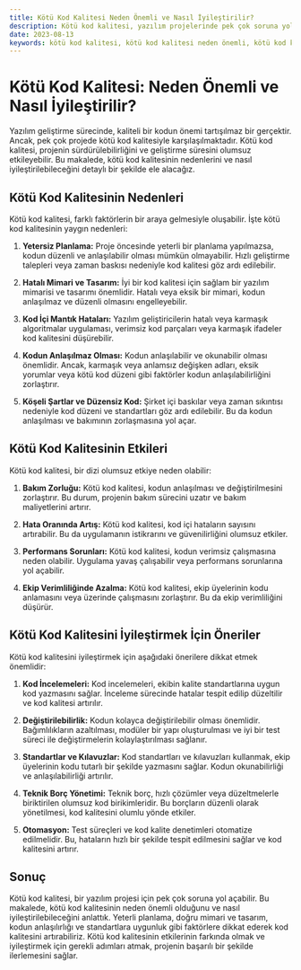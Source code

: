 ```yaml
---
title: Kötü Kod Kalitesi Neden Önemli ve Nasıl İyileştirilir?
description: Kötü kod kalitesi, yazılım projelerinde pek çok soruna yol açan bir durumdur. Bu makalede, kötü kod kalitesinin neden önemli olduğunu ve nasıl iyileştirilebileceğini detaylı bir şekilde ele alacağız.
date: 2023-08-13
keywords: kötü kod kalitesi, kötü kod kalitesi neden önemli, kötü kod kalitesi nasıl iyileştirilir, kötü kod kalitesi neden olur, kötü kod kalitesi etkileri, kötü kod kalitesi iyileştirme, kötü kod kalitesi örnekleri, kötü kod kalitesi örn
---
```


# Kötü Kod Kalitesi: Neden Önemli ve Nasıl İyileştirilir?

Yazılım geliştirme sürecinde, kaliteli bir kodun önemi tartışılmaz bir gerçektir. Ancak, pek çok projede kötü kod kalitesiyle karşılaşılmaktadır. Kötü kod kalitesi, projenin sürdürülebilirliğini ve geliştirme süresini olumsuz etkileyebilir. Bu makalede, kötü kod kalitesinin nedenlerini ve nasıl iyileştirilebileceğini detaylı bir şekilde ele alacağız.

## Kötü Kod Kalitesinin Nedenleri

Kötü kod kalitesi, farklı faktörlerin bir araya gelmesiyle oluşabilir. İşte kötü kod kalitesinin yaygın nedenleri:

1. **Yetersiz Planlama:** Proje öncesinde yeterli bir planlama yapılmazsa, kodun düzenli ve anlaşılabilir olması mümkün olmayabilir. Hızlı geliştirme talepleri veya zaman baskısı nedeniyle kod kalitesi göz ardı edilebilir.

2. **Hatalı Mimari ve Tasarım:** İyi bir kod kalitesi için sağlam bir yazılım mimarisi ve tasarımı önemlidir. Hatalı veya eksik bir mimari, kodun anlaşılmaz ve düzenli olmasını engelleyebilir.

3. **Kod İçi Mantık Hataları:** Yazılım geliştiricilerin hatalı veya karmaşık algoritmalar uygulaması, verimsiz kod parçaları veya karmaşık ifadeler kod kalitesini düşürebilir.

4. **Kodun Anlaşılmaz Olması:** Kodun anlaşılabilir ve okunabilir olması önemlidir. Ancak, karmaşık veya anlamsız değişken adları, eksik yorumlar veya kötü kod düzeni gibi faktörler kodun anlaşılabilirliğini zorlaştırır.

5. **Köşeli Şartlar ve Düzensiz Kod:** Şirket içi baskılar veya zaman sıkıntısı nedeniyle kod düzeni ve standartları göz ardı edilebilir. Bu da kodun anlaşılması ve bakımının zorlaşmasına yol açar.

## Kötü Kod Kalitesinin Etkileri

Kötü kod kalitesi, bir dizi olumsuz etkiye neden olabilir:

1. **Bakım Zorluğu:** Kötü kod kalitesi, kodun anlaşılması ve değiştirilmesini zorlaştırır. Bu durum, projenin bakım sürecini uzatır ve bakım maliyetlerini artırır.

2. **Hata Oranında Artış:** Kötü kod kalitesi, kod içi hataların sayısını artırabilir. Bu da uygulamanın istikrarını ve güvenilirliğini olumsuz etkiler.

3. **Performans Sorunları:** Kötü kod kalitesi, kodun verimsiz çalışmasına neden olabilir. Uygulama yavaş çalışabilir veya performans sorunlarına yol açabilir.

4. **Ekip Verimliliğinde Azalma:** Kötü kod kalitesi, ekip üyelerinin kodu anlamasını veya üzerinde çalışmasını zorlaştırır. Bu da ekip verimliliğini düşürür.

## Kötü Kod Kalitesini İyileştirmek İçin Öneriler

Kötü kod kalitesini iyileştirmek için aşağıdaki önerilere dikkat etmek önemlidir:

1. **Kod İncelemeleri:** Kod incelemeleri, ekibin kalite standartlarına uygun kod yazmasını sağlar. İnceleme sürecinde hatalar tespit edilip düzeltilir ve kod kalitesi artırılır.

2. **Değiştirilebilirlik:** Kodun kolayca değiştirilebilir olması önemlidir. Bağımlılıkların azaltılması, modüler bir yapı oluşturulması ve iyi bir test süreci ile değiştirmelerin kolaylaştırılması sağlanır.

3. **Standartlar ve Kılavuzlar:** Kod standartları ve kılavuzları kullanmak, ekip üyelerinin kodu tutarlı bir şekilde yazmasını sağlar. Kodun okunabilirliği ve anlaşılabilirliği artırılır.

4. **Teknik Borç Yönetimi:** Teknik borç, hızlı çözümler veya düzeltmelerle biriktirilen olumsuz kod birikimleridir. Bu borçların düzenli olarak yönetilmesi, kod kalitesini olumlu yönde etkiler.

5. **Otomasyon:** Test süreçleri ve kod kalite denetimleri otomatize edilmelidir. Bu, hataların hızlı bir şekilde tespit edilmesini sağlar ve kod kalitesini artırır.

## Sonuç

Kötü kod kalitesi, bir yazılım projesi için pek çok soruna yol açabilir. Bu makalede, kötü kod kalitesinin neden önemli olduğunu ve nasıl iyileştirilebileceğini anlattık. Yeterli planlama, doğru mimari ve tasarım, kodun anlaşılırlığı ve standartlara uygunluk gibi faktörlere dikkat ederek kod kalitesini artırabiliriz. Kötü kod kalitesinin etkilerinin farkında olmak ve iyileştirmek için gerekli adımları atmak, projenin başarılı bir şekilde ilerlemesini sağlar.